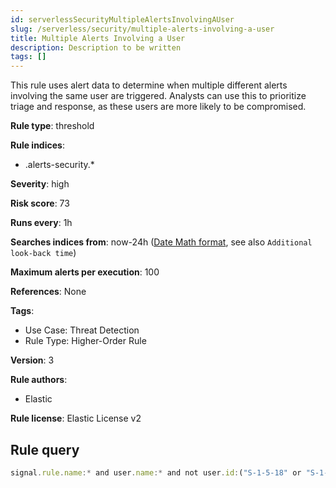 ```yaml
---
id: serverlessSecurityMultipleAlertsInvolvingAUser
slug: /serverless/security/multiple-alerts-involving-a-user
title: Multiple Alerts Involving a User
description: Description to be written
tags: []
---
```


<div id="multiple-alerts-involving-a-user"></div>

This rule uses alert data to determine when multiple different alerts involving the same user are triggered. Analysts can use this to prioritize triage and response, as these users are more likely to be compromised.

**Rule type**: threshold

**Rule indices**: 

* .alerts-security.*

**Severity**: high

**Risk score**: 73

**Runs every**: 1h

**Searches indices from**: now-24h ([Date Math format](((ref))/common-options.html#date-math), see also <DocLink id="serverlessSecurityRulesUiCreate" section="set-the-rules-schedule">`Additional look-back time`</DocLink>)

**Maximum alerts per execution**: 100

**References**: None

**Tags**: 

* Use Case: Threat Detection
* Rule Type: Higher-Order Rule

**Version**: 3

**Rule authors**: 

* Elastic

**Rule license**: Elastic License v2

## Rule query

```js
signal.rule.name:* and user.name:* and not user.id:("S-1-5-18" or "S-1-5-19" or "S-1-5-20")

```
